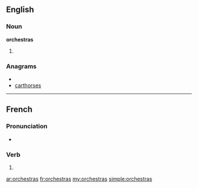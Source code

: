 ==English==

===Noun===
'''orchestras'''

# {{plural of|[[orchestra]]}}

===Anagrams===
* {{alphagram|acehorrsst}}
* [[carthorses#English|carthorses]]

----

==French==

===Pronunciation===
* {{IPA|lang=fr|/ɔʁ.kɛs.tʁa/}}

===Verb===
{{fr-verb-form}}

# {{conjugation of|orchestrer||2|s|[[past historic]]|lang=fr}}

[[ar:orchestras]]
[[fr:orchestras]]
[[my:orchestras]]
[[simple:orchestras]]